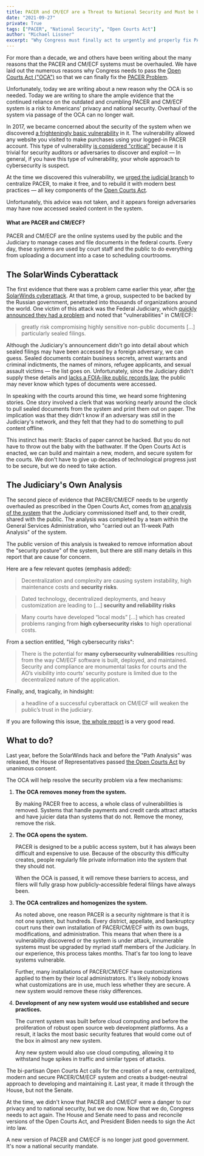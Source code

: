 ```yaml
---
title: PACER and CM/ECF are a Threat to National Security and Must be Urgently Overhauled
date: "2021-09-27"
private: True
tags: ["PACER", "National Security", "Open Courts Act"]
author: "Michael Lissner"
excerpt: "Why Congress must finally act to urgently and properly fix PACER/CM/ECF."
---
```



For more than a decade, we and others have been writing about the many reasons that the PACER and CM/ECF systems must be overhauled. We have laid out the numerous reasons why Congress needs to pass the [Open Courts Act ("OCA")][oca] so that we can finally fix the [PACER Problem][problem].

Unfortunately, today we are writing about a new reason why the OCA is so needed. Today we are writing to share the ample evidence that the continued reliance on the outdated and crumbling PACER and CM/ECF system is a risk to Americans' privacy and national security. Overhaul of the system via passage of the OCA can no longer wait.

In 2017, we became concerned about the security of the system when we discovered [a frighteningly basic vulnerability][vuln] in it. The vulnerability allowed any website you visited to make purchases using your logged-in PACER account. This type of vulnerability [is considered "critical"][owasp] because it is trivial for security auditors or adversaries to discover and exploit — In general, if you have this type of vulnerability, your whole approach to cybersecurity is suspect.

At the time we discovered this vulnerability, we [urged the judicial branch][vuln] to centralize PACER, to make it free, and to rebuild it with modern best practices — all key components of the [Open Courts Act][oca].

Unfortunately, this advice was not taken, and it appears foreign adversaries may have now accessed sealed content in the system.


<AlertBox>
  <h4>What are PACER and CM/ECF?</h4>
  <p>PACER and CM/ECF are the online systems used by the public and the Judiciary to manage cases and file documents in the federal courts. Every day, these systems are used by court staff and the public to do everything from uploading a document into a case to scheduling courtrooms.
  </p>
</AlertBox>

## The SolarWinds Cyberattack

The first evidence that there was a problem came earlier this year, after [the SolarWinds cyberattack][sw]. At that time, a group, suspected to be backed by the Russian government, penetrated into thousands of organizations around the world. One victim of this attack was the Federal Judiciary, which [quickly announced they had a problem][announce] and noted that "vulnerabilities" in CM/ECF:

<blockquote>
  greatly risk compromising highly sensitive non-public documents [...] particularly sealed filings.
</blockquote>

Although the Judiciary's announcement didn't go into detail about which sealed filings may have been accessed by a foreign adversary, we can guess. Sealed documents contain business secrets, arrest warrants and criminal indictments, the names of minors, refugee applicants, and sexual assault victims — the list goes on. Unfortunately, since the Judiciary didn't supply these details and [lacks a FOIA-like public records law][foia], the public may never know which types of documents were accessed.

In speaking with the courts around this time, we heard some frightening stories. One story involved a clerk that was working nearly around the clock to pull sealed documents from the system and print them out on paper. The implication was that they didn't know if an adversary was *still* in the Judiciary's network, and they felt that they had to do something to pull content offline.

This instinct has merit: Stacks of paper cannot be hacked. But you do not have to throw out the baby with the bathwater. If the Open Courts Act is enacted, we can build and maintain a new, modern, and secure system for the courts. We don't have to give up decades of technological progress just to be secure, but we do need to take action.


## The Judiciary's Own Analysis

The second piece of evidence that PACER/CM/ECF needs to be urgently overhauled as prescribed in the Open Courts Act, comes from [an analysis of the system][path] that the Judiciary commissioned itself and, to their credit, shared with the public. The analysis was completed by a team within the General Services Administration, who "carried out an 11-week Path Analysis" of the system.

The public version of this analysis is tweaked to remove information about the "security posture" of the system, but there are still many details in this report that are cause for concern.

Here are a few relevant quotes (emphasis added):

<blockquote>
  Decentralization and complexity are causing system instability, high
  maintenance costs and <strong>security risks</strong>.
</blockquote>
<blockquote>
  Dated technology, decentralized deployments, and heavy customization are
  leading to [...] <strong>security
  and reliability risks</strong>
</blockquote>
<blockquote>
  Many courts have developed “local mods” [...] which has created problems ranging from <strong>high cybersecurity risks</strong> to high operational costs.
</blockquote>

From a section entitled, "High cybersecurity risks":
<blockquote>
  There is the potential for <strong>many cybersecurity vulnerabilities</strong> resulting from the way
  CM/ECF software is built, deployed, and maintained. Security and compliance are
  monumental tasks for courts and the AO’s visibility into courts’ security posture is
  limited due to the decentralized nature of the application.
</blockquote>

Finally, and, tragically, in hindsight:

<blockquote>a headline of a successful cyberattack on CM/ECF will weaken the public’s trust in the judiciary.</blockquote>

If you are following this issue, [the whole report][path] is a very good read.


## What to do?

Last year, before the SolarWinds hack and before the "Path Analysis" was released, the House of Representatives passed [the Open Courts Act][oca] by unanimous consent.

The OCA will help resolve the security problem via a few mechanisms:

1. **The OCA removes money from the system.**

    By making PACER free to access, a whole class of vulnerabilities is removed. Systems that handle payments and credit cards attract attacks and have juicier data than systems that do not. Remove the money, remove the risk.

1. **The OCA opens the system.**

    PACER is designed to be a public access system, but it has always been difficult and expensive to use. Because of the obscurity this difficulty creates, people regularly file private information into the system that they should not.

    When the OCA is passed, it will remove these barriers to access, and filers will fully grasp how publicly-accessible federal filings have always been.

1. **The OCA centralizes and homogenizes the system.**

    As noted above, one reason PACER is a security nightmare is that it is not one system, but hundreds. Every district, appellate, and bankruptcy court runs their own installation of PACER/CM/ECF with its own bugs, modifications, and administration. This means that when there is a vulnerability discovered or the system is under attack, innumerable systems must be upgraded by myriad staff members of the Judiciary. In our experience, this process takes months. That's far too long to leave systems vulnerable.

    Further, many installations of PACER/CM/ECF have customizations applied to them by their local administrators. It's likely nobody knows what customizations are in use, much less whether they are secure. A new system would remove these risky differences.

1. **Development of any new system would use established and secure practices.**

    The current system was built before cloud computing and before the proliferation of robust open source web development platforms. As a result, it lacks the most basic security features that would come out of the box in almost any new system.

    Any new system would also use cloud computing, allowing it to withstand huge spikes in traffic and similar types of attacks.

The bi-partisan Open Courts Act calls for the creation of a new, centralized, modern and secure PACER/CM/ECF system and creats a budget-neutral approach to developing and maintaining it. Last year, it made it through the House, but not the Senate.

At the time, we didn't know that PACER and CM/ECF were a danger to our privacy and to national security, but we do now. Now that we do, Congress needs to act again. The House and Senate need to pass and reconcile versions of the Open Courts Act, and President Biden needs to sign the Act into law.

A new version of PACER and CM/ECF is no longer just good government. It's now a national security mandate.


[problem]: /2015/03/20/what-is-the-pacer-problem/
[path]: /pdf/pacer-path-analysis.pdf
[sw]: https://en.wikipedia.org/wiki/2020_United_States_federal_government_data_breach
[vuln]: /2017/08/09/pacer-vuln-resolved/
[announce]: https://www.uscourts.gov/news/2021/01/06/judiciary-addresses-cybersecurity-breach-extra-safeguards-protect-sensitive-court
[foia]: /2021/03/04/judicial-foia-presentation
[oca]: https://www.congress.gov/bill/116th-congress/house-bill/8235
[owasp]: https://github.com/OWASP/Top10/raw/master/2017/OWASP%20Top%2010%20-%202017%20RC1-English.pdf